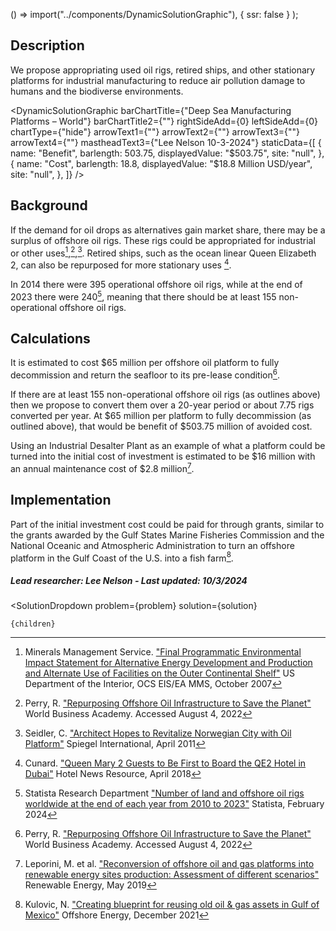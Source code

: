 
  () => import("../components/DynamicSolutionGraphic"),
  { ssr: false }
);


## Description
We propose appropriating used oil rigs, retired ships, and other stationary platforms for industrial manufacturing to reduce air pollution damage to humans and the biodiverse environments.

<DynamicSolutionGraphic
  barChartTitle={"Deep Sea Manufacturing Platforms – World"}
  barChartTitle2={""}
  rightSideAdd={0}
  leftSideAdd={0}
  chartType={"hide"}
  arrowText1={""}
  arrowText2={""}
  arrowText3={""}
  arrowText4={""}
  mastheadText3={"Lee Nelson 10-3-2024"}
 staticData={[
    {
     name: "Benefit",
      barlength: 503.75,
      displayedValue: "$503.75",
      site: "null",
    },
    {
      name: "Cost",
      barlength: 18.8,
      displayedValue: "$18.8 Million USD/year",
      site: "null",
    },
  ]}
/>


## Background
If the demand for oil drops as alternatives gain market share, there may be a surplus of offshore oil rigs. These rigs could be appropriated for industrial or other uses[^”1”],[^”2”],[^”3”]. Retired ships, such as the ocean linear Queen Elizabeth 2, can also be repurposed for more stationary uses [^”4”].

In 2014 there were 395 operational offshore oil rigs, while at the end of 2023 there were 240[^”5”], meaning that there should be at least 155 non-operational offshore oil rigs.

## Calculations
It is estimated to cost $65 million per offshore oil platform to fully decommission and return the seafloor to its pre-lease condition[^”2”].

If there are at least 155 non-operational offshore oil rigs (as outlines above) then we propose to convert them over a 20-year period or about 7.75 rigs converted per year. At $65 million per platform to fully decommission (as outlined above), that would be benefit of $503.75 million of avoided cost.

Using an Industrial Desalter Plant as an example of what a platform could be turned into the initial cost of investment is estimated to be $16 million with an annual maintenance cost of $2.8 million[^”6”].

## Implementation
Part of the initial investment cost could be paid for through grants, similar to the grants awarded by the Gulf States Marine Fisheries Commission and the National Oceanic and Atmospheric Administration to turn an offshore platform in the Gulf Coast of the U.S. into a fish farm[^”7”].

##### Lead researcher: Lee Nelson - Last updated: 10/3/2024

[^”1”]: Minerals Management Service. ["Final Programmatic Environmental Impact Statement for Alternative Energy Development and Production and Alternate Use of Facilities on the Outer Continental Shelf"](https://tethys.pnnl.gov/publications/final-programmatic-environmental-impact-statement-alternative-energy-development) US Department of the Interior, OCS EIS/EA MMS, October 2007 

[^”2”]: Perry, R. ["Repurposing Offshore Oil Infrastructure to Save the Planet"](https://worldbusiness.org/repurposing-offshore-oil-infrastructure-to-save-the-planet/) World Business Academy. Accessed August 4, 2022 

[^”3”]: Seidler, C. ["Architect Hopes to Revitalize Norwegian City with Oil Platform"](https://www.spiegel.de/international/europe/extreme-recycling-architect-hopes-to-revitalize-norwegian-city-with-oil-platform-a-757973.html) Spiegel International, April 2011 

[^”4”]: Cunard. ["Queen Mary 2 Guests to Be First to Board the QE2 Hotel in Dubai"](https://www.hotelnewsresource.com/article99382.html) Hotel News Resource, April 2018 

[^”5”]: Statista Research Department ["Number of land and offshore oil rigs worldwide at the end of each year from 2010 to 2023"](https://www.statista.com/statistics/1128408/number-of-global-oil-rigs-by-type/) Statista, February 2024

[^”6”]: Leporini, M. et al. ["Reconversion of offshore oil and gas platforms into renewable energy sites production: Assessment of different scenarios"](https://doi.org/10.1016/j.renene.2018.12.073) Renewable Energy, May 2019

[^”7”]: Kulovic, N. ["Creating blueprint for reusing old oil & gas assets in Gulf of Mexico"](https://www.offshore-energy.biz/creating-blueprint-for-reusing-old-oil-gas-assets-in-gulf-of-mexico/) Offshore Energy, December 2021



  <SolutionDropdown 
    problem={problem} 
    solution={solution}
  >
    {children}
  </SolutionDropdown>